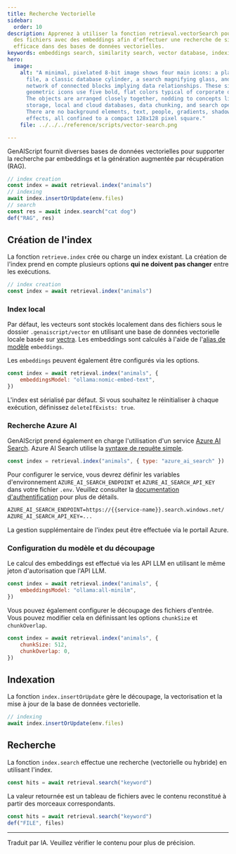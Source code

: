 ```yaml
---
title: Recherche Vectorielle
sidebar:
  order: 10
description: Apprenez à utiliser la fonction retrieval.vectorSearch pour indexer
  des fichiers avec des embeddings afin d'effectuer une recherche de similarité
  efficace dans des bases de données vectorielles.
keywords: embeddings search, similarity search, vector database, indexing, LLM API
hero:
  image:
    alt: "A minimal, pixelated 8-bit image shows four main icons: a plain computer
      file, a classic database cylinder, a search magnifying glass, and a
      network of connected blocks implying data relationships. These simple,
      geometric icons use five bold, flat colors typical of corporate design.
      The objects are arranged closely together, nodding to concepts like file
      storage, local and cloud databases, data chunking, and search operations.
      There are no background elements, text, people, gradients, shadows, or 3D
      effects, all confined to a compact 128x128 pixel square."
    file: ../../../reference/scripts/vector-search.png

---
```



GenAIScript fournit diverses bases de données vectorielles pour supporter la recherche par embeddings et la génération augmentée par récupération (RAG).

```js
// index creation
const index = await retrieval.index("animals")
// indexing
await index.insertOrUpdate(env.files)
// search
const res = await index.search("cat dog")
def("RAG", res)
```

## Création de l'index

La fonction `retrieve.index` crée ou charge un index existant. La création de l'index prend en compte plusieurs options **qui ne doivent pas changer** entre les exécutions.

```js
// index creation
const index = await retrieval.index("animals")
```

### Index local

Par défaut, les vecteurs sont stockés localement dans des fichiers sous le dossier `.genaiscript/vector` en utilisant une base de données vectorielle locale basée sur [vectra](https://www.npmjs.com/package/vectra). Les embeddings sont calculés à l'aide de l'[alias de modèle](/genaiscript/reference/scripts/model-aliases) `embeddings`.

<YouTube id="https://youtu.be/-gBs5PW_F20" posterQuality="high" />

Les `embeddings` peuvent également être configurés via les options.

```js
const index = await retrieval.index("animals", {
    embeddingsModel: "ollama:nomic-embed-text",
})
```

L'index est sérialisé par défaut. Si vous souhaitez le réinitialiser à chaque exécution, définissez `deleteIfExists: true`.

### Recherche Azure AI

GenAIScript prend également en charge l'utilisation d'un service [Azure AI Search](https://learn.microsoft.com/en-us/azure/search/search-what-is-azure-search). Azure AI Search utilise la [syntaxe de requête simple](https://learn.microsoft.com/en-us/azure/search/query-simple-syntax).

```js
const index = retrieval.index("animals", { type: "azure_ai_search" })
```

Pour configurer le service, vous devrez définir les variables d'environnement `AZURE_AI_SEARCH_ENDPOINT` et `AZURE_AI_SEARCH_API_KEY` dans votre fichier `.env`. Veuillez consulter la [documentation d'authentification](https://learn.microsoft.com/en-us/javascript/api/overview/azure/search-documents-readme?view=azure-node-latest#authenticate-the-client) pour plus de détails.

```txt
AZURE_AI_SEARCH_ENDPOINT=https://{{service-name}}.search.windows.net/
AZURE_AI_SEARCH_API_KEY=...
```

La gestion supplémentaire de l'index peut être effectuée via le portail Azure.

### Configuration du modèle et du découpage

Le calcul des embeddings est effectué via les API LLM en utilisant le même jeton d'autorisation que l'API LLM.

```js wrap 'embeddingsModel: "ollama:all-minilm"'
const index = await retrieval.index("animals", {
    embeddingsModel: "ollama:all-minilm",
})
```

Vous pouvez également configurer le découpage des fichiers d'entrée. Vous pouvez modifier cela en définissant les options `chunkSize` et `chunkOverlap`.

```js
const index = await retrieval.index("animals", {
    chunkSize: 512,
    chunkOverlap: 0,
})
```

## Indexation

La fonction `index.insertOrUpdate` gère le découpage, la vectorisation et la mise à jour de la base de données vectorielle.

```js "await index.insertOrUpdate(env.files)"
// indexing
await index.insertOrUpdate(env.files)
```

## Recherche

La fonction `index.search` effectue une recherche (vectorielle ou hybride) en utilisant l'index.

```js wrap
const hits = await retrieval.search("keyword")
```

La valeur retournée est un tableau de fichiers avec le contenu reconstitué à partir des morceaux correspondants.

```js wrap
const hits = await retrieval.search("keyword")
def("FILE", files)
```

<hr />

Traduit par IA. Veuillez vérifier le contenu pour plus de précision.
